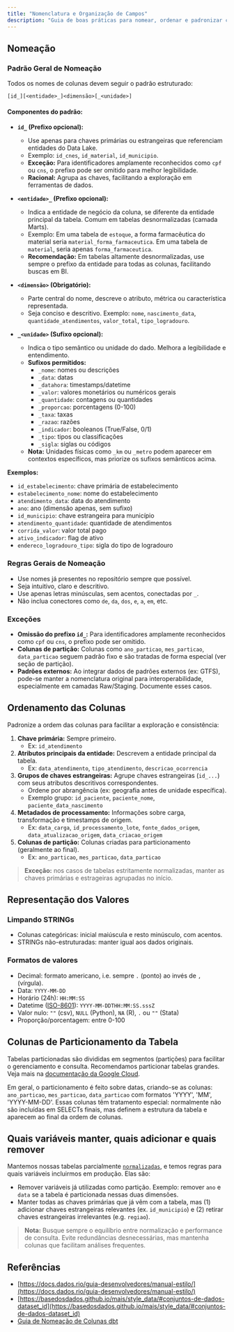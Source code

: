 ```yaml
---
title: "Nomenclatura e Organização de Campos"
description: "Guia de boas práticas para nomear, ordenar e padronizar colunas de tabelas no Data Lake, promovendo clareza, consistência e facilidade de uso."
---
```



## Nomeação

### Padrão Geral de Nomeação

Todos os nomes de colunas devem seguir o padrão estruturado:

`[id_][<entidade>_]<dimensão>[_<unidade>]`

#### Componentes do padrão:

- **`id_` (Prefixo opcional):**
    - Use apenas para chaves primárias ou estrangeiras que referenciam entidades do Data Lake.
    - Exemplo: `id_cnes`, `id_material`, `id_municipio`.
    - **Exceção:** Para identificadores amplamente reconhecidos como `cpf` ou `cns`, o prefixo pode ser omitido para melhor legibilidade.
    - **Racional:** Agrupa as chaves, facilitando a exploração em ferramentas de dados.

- **`<entidade>_` (Prefixo opcional):**
    - Indica a entidade de negócio da coluna, se diferente da entidade principal da tabela. Comum em tabelas desnormalizadas (camada Marts).
    - Exemplo: Em uma tabela de `estoque`, a forma farmacêutica do material seria `material_forma_farmaceutica`. Em uma tabela de `material`, seria apenas `forma_farmaceutica`.
    - **Recomendação:** Em tabelas altamente desnormalizadas, use sempre o prefixo da entidade para todas as colunas, facilitando buscas em BI.

- **`<dimensão>` (Obrigatório):**
    - Parte central do nome, descreve o atributo, métrica ou característica representada.
    - Seja conciso e descritivo. Exemplo: `nome`, `nascimento_data`, `quantidade_atendimentos`, `valor_total`, `tipo_logradouro`.

- **`_<unidade>` (Sufixo opcional):**
    - Indica o tipo semântico ou unidade do dado. Melhora a legibilidade e entendimento.
    - **Sufixos permitidos:**
        - `_nome`: nomes ou descrições
        - `_data`: datas
        - `_datahora`: timestamps/datetime
        - `_valor`: valores monetários ou numéricos gerais
        - `_quantidade`: contagens ou quantidades
        - `_proporcao`: porcentagens (0-100)
        - `_taxa`: taxas
        - `_razao`: razões
        - `_indicador`: booleanos (True/False, 0/1)
        - `_tipo`: tipos ou classificações
        - `_sigla`: siglas ou códigos
    - **Nota:** Unidades físicas como `_km` ou `_metro` podem aparecer em contextos específicos, mas priorize os sufixos semânticos acima.

**Exemplos:**
- `id_estabelecimento`: chave primária de estabelecimento
- `estabelecimento_nome`: nome do estabelecimento
- `atendimento_data`: data do atendimento
- `ano`: ano (dimensão apenas, sem sufixo)
- `id_municipio`: chave estrangeira para município
- `atendimento_quantidade`: quantidade de atendimentos
- `corrida_valor`: valor total pago
- `ativo_indicador`: flag de ativo
- `endereco_logradouro_tipo`: sigla do tipo de logradouro

### Regras Gerais de Nomeação

- Use nomes já presentes no repositório sempre que possível.
- Seja intuitivo, claro e descritivo.
- Use apenas letras minúsculas, sem acentos, conectadas por `_`.
- Não inclua conectores como `de`, `da`, `dos`, `e`, `a`, `em`, etc.

### Exceções

- **Omissão do prefixo `id_`:** Para identificadores amplamente reconhecidos como `cpf` ou `cns`, o prefixo pode ser omitido.
- **Colunas de partição:** Colunas como `ano_particao`, `mes_particao`, `data_particao` seguem padrão fixo e são tratadas de forma especial (ver seção de partição).
- **Padrões externos:** Ao integrar dados de padrões externos (ex: GTFS), pode-se manter a nomenclatura original para interoperabilidade, especialmente em camadas Raw/Staging. Documente esses casos.

## Ordenamento das Colunas

Padronize a ordem das colunas para facilitar a exploração e consistência:

1. **Chave primária:** Sempre primeiro.
   - Ex: `id_atendimento`
2. **Atributos principais da entidade:** Descrevem a entidade principal da tabela.
   - Ex: `data_atendimento`, `tipo_atendimento`, `descricao_ocorrencia`
3. **Grupos de chaves estrangeiras:** Agrupe chaves estrangeiras (`id_...`) com seus atributos descritivos correspondentes.
   - Ordene por abrangência (ex: geografia antes de unidade específica).
   - Exemplo grupo: `id_paciente`, `paciente_nome`, `paciente_data_nascimento`
4. **Metadados de processamento:** Informações sobre carga, transformação e timestamps de origem.
   - Ex: `data_carga`, `id_processamento_lote`, `fonte_dados_origem`, `data_atualizacao_origem`, `data_criacao_origem`
5. **Colunas de partição:** Colunas criadas para particionamento (geralmente ao final).
   - Ex: `ano_particao`, `mes_particao`, `data_particao`

> **Exceção:** nos casos de tabelas estritamente normalizadas, manter as chaves primárias e estrageiras agrupadas no início.


## Representação dos Valores

### Limpando STRINGs

*   Colunas categóricas: inicial maiúscula e resto minúsculo, com acentos.
*   STRINGs não-estruturadas: manter igual aos dados originais.

### Formatos de valores

*   Decimal: formato americano, i.e. sempre `.` (ponto) ao invés de `,` (vírgula).
*   Data: `YYYY-MM-DD`
*   Horário (24h): `HH:MM:SS`
*   Datetime ([ISO-8601](https://en.wikipedia.org/wiki/ISO_8601)): `YYYY-MM-DDTHH:MM:SS.sssZ`
*   Valor nulo: `""` (csv), `NULL` (Python), `NA` (R), `.` ou `""` (Stata)
*   Proporção/porcentagem: entre 0-100

## Colunas de Particionamento da Tabela

Tabelas particionadas são divididas em segmentos (partições) para facilitar o gerenciamento e consulta. Recomendamos particionar tabelas grandes. Veja mais na [documentação da Google Cloud](https://cloud.google.com/bigquery/docs/partitioned-tables).

Em geral, o particionamento é feito sobre datas, criando-se as colunas: `ano_particao`, `mes_particao`, `data_particao` com formatos 'YYYY', 'MM', 'YYYY-MM-DD'. Essas colunas têm tratamento especial: normalmente não são incluídas em SELECTs finais, mas definem a estrutura da tabela e aparecem ao final da ordem de colunas.


## Quais variáveis manter, quais adicionar e quais remover

Mantemos nossas tabelas parcialmente [`normalizadas`](https://www.guru99.com/database-normalization.html), e temos regras para quais variáveis incluirmos em produção. Elas são:

*   Remover variáveis já utilizadas como partição. Exemplo: remover `ano` e `data` se a tabela é particionada nessas duas dimensões.
*   Manter todas as chaves primárias que já vêm com a tabela, mas (1) adicionar chaves estrangeiras relevantes (ex.  `id_municipio`) e (2) retirar chaves estrangeiras irrelevantes (e.g. `regiao`).

> **Nota:** Busque sempre o equilíbrio entre normalização e performance de consulta. Evite redundâncias desnecessárias, mas mantenha colunas que facilitam análises frequentes.


## Referências

*   [https://docs.dados.rio/guia-desenvolvedores/manual-estilo/](https://docs.dados.rio/guia-desenvolvedores/manual-estilo/)
*   [https://basedosdados.github.io/mais/style_data/#conjuntos-de-dados-dataset_id](https://basedosdados.github.io/mais/style_data/#conjuntos-de-dados-dataset_id)
*   [Guia de Nomeação de Colunas dbt](../rules/dbt-column-naming.mdc) 